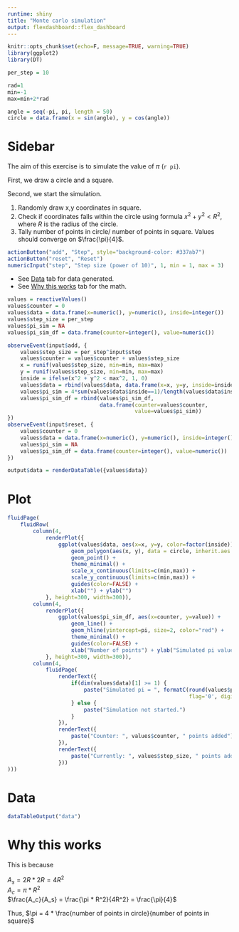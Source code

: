 ---
runtime: shiny
title: "Monte carlo simulation"
output: flexdashboard::flex_dashboard
---


```{r}
knitr::opts_chunk$set(echo=F, message=TRUE, warning=TRUE)
library(ggplot2)
library(DT)
```

```{r}
per_step = 10

rad=1
min=-1
max=min+2*rad

angle = seq(-pi, pi, length = 50)
circle = data.frame(x = sin(angle), y = cos(angle))
```

Sidebar {.sidebar}
=====================================

The aim of this exercise is to simulate the value of $\pi$ (`r pi`).

First, we draw a circle and a square.<br>

Second, we start the simulation.

1. Randomly draw x,y coordinates in square.
2. Check if coordinates falls within the circle using formula
$x^2 + y^2 < R^2$, where $R$ is the radius of the circle. 
3. Tally number of points in circle/ number of points in square. Values should converge on $\frac{\pi}{4}$.

```{r}
actionButton("add", "Step", style="background-color: #337ab7")
actionButton("reset", "Reset")
numericInput("step", "Step size (power of 10)", 1, min = 1, max = 3)
```

- See [Data](#section-data) tab for data generated.
- See [Why this works](#section-why-this-works) tab for the math.


```{r}
values = reactiveValues()
values$counter = 0
values$data = data.frame(x=numeric(), y=numeric(), inside=integer())
values$step_size = per_step
values$pi_sim = NA
values$pi_sim_df = data.frame(counter=integer(), value=numeric())

observeEvent(input$add, { 
    values$step_size = per_step^input$step 
    values$counter = values$counter + values$step_size
    x = runif(values$step_size, min=min, max=max)
    y = runif(values$step_size, min=min, max=max)
    inside = ifelse(x^2 + y^2 < max^2, 1, 0) 
    values$data = rbind(values$data, data.frame(x=x, y=y, inside=inside))
    values$pi_sim = 4*sum(values$data$inside==1)/length(values$data$inside)
    values$pi_sim_df = rbind(values$pi_sim_df, 
                             data.frame(counter=values$counter, 
                                        value=values$pi_sim))
})
observeEvent(input$reset, {
    values$counter = 0
    values$data = data.frame(x=numeric(), y=numeric(), inside=integer())
    values$pi_sim = NA
    values$pi_sim_df = data.frame(counter=integer(), value=numeric())
})

output$data = renderDataTable({values$data})
```

Plot
=====================================  

```{r}

fluidPage(
    fluidRow(
        column(4, 
            renderPlot({
                ggplot(values$data, aes(x=x, y=y, color=factor(inside))) + 
                    geom_polygon(aes(x, y), data = circle, inherit.aes = F) + 
                    geom_point() +
                    theme_minimal() +
                    scale_x_continuous(limits=c(min,max)) +
                    scale_y_continuous(limits=c(min,max)) +
                    guides(color=FALSE) +
                    xlab("") + ylab("")
            }, height=300, width=300)),
        column(4, 
            renderPlot({
                ggplot(values$pi_sim_df, aes(x=counter, y=value)) + 
                    geom_line() +
                    geom_hline(yintercept=pi, size=2, color="red") +
                    theme_minimal() +
                    guides(color=FALSE) +
                    xlab("Number of points") + ylab("Simulated pi value")
            }, height=300, width=300)),
        column(4,
            fluidPage(
                renderText({
                    if(dim(values$data)[1] >= 1) {
                        paste("Simulated pi = ", formatC(round(values$pi_sim, 7), format='f', 
                                                         flag='0', digits=7))
                    } else {
                        paste("Simulation not started.")
                    }
                }),
                renderText({ 
                    paste("Counter: ", values$counter, " points added")
                }),
                renderText({ 
                    paste("Currently: ", values$step_size, " points added at each step")
                }))
)))
```

Data
=====================================  
```{r}
dataTableOutput("data")
```

Why this works
=====================================  

This is because <br>

$A_s = 2R * 2R = 4R^2$ <br>
$A_c = \pi * R^2$ <br>
$\frac{A_c}{A_s} = \frac{\pi * R^2}{4R^2} = \frac{\pi}{4}$ <br>

Thus, $\pi = 4 * \frac{number of points in circle}{number of points in square}$
